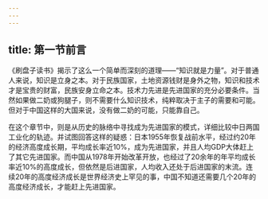 ```yaml
---
---
---
```

title: 第一节前言
---



《刷盘子读书》揭示了这么一个简单而深刻的道理——“知识就是力量”。对于普通人来说，知识是立身之本。对于民族国家，土地资源钱财是身外之物，知识和技术才是宝贵的财富，民族安身立命之本。技术力先进是先进国家的充分必要条件。当然如果做二奶或狗腿子，则不需要什么知识技术，纯粹取决于主子的需要和可能。但对于中国这样的大国来说，没有做二奶的可能，只能靠自己。

在这个章节中，则是从历史的脉络中寻找成为先进国家的模式，详细比较中日两国工业化的轨迹。并试图回答这样的疑惑：日本1955年恢复战前水平，经过约20年的经济高度成长期，平均成长率近10%，成为先进国家，并且人均GDP大体赶上了其它先进国家。而中国从1978年开始改革开放，也经过了20余年的年平均成长率近10%的高度成长，但依然是后进国家，人均收入还处于后进国家的末流。连续20年的高度经济成长是世界经济史上罕见的事，中国不知道还需要几个20年的高度经济成长，才能赶上先进国家。